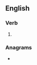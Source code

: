 ==English==

===Verb===
{{head|en|verb form}}

# {{present participle of|outwear|lang=en|nocat=1}}

===Anagrams===
* {{anagrams|en|a=aeginortuw|wearing out}}